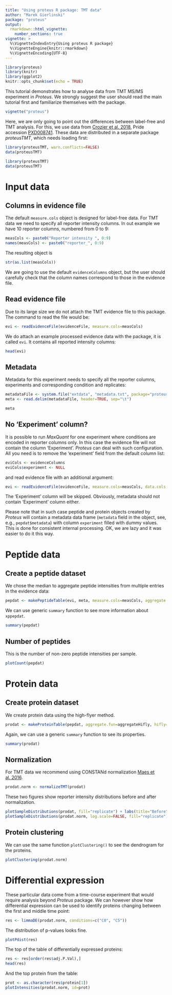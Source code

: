 ```yaml
---
title: "Using proteus R package: TMT data"
author: "Marek Gierlinski"
package: "proteus"
output: 
  rmarkdown::html_vignette:
    number_sections: true
vignette: >
  %\VignetteIndexEntry{Using proteus R package}
  %\VignetteEngine{knitr::rmarkdown}
  %\VignetteEncoding{UTF-8}
---
```


```r
library(proteus)
library(knitr)
library(ggplot2)
knitr::opts_chunk$set(echo = TRUE)
```

This tutorial demonstrates how to analyse data from TMT MS/MS experiment in *Proteus*. We strongly suggest the user should read the main tutorial first and familiarize themselves with the package. 

```r
vignette("proteus")
```

Here, we are only going to point out the differences between label-free and TMT analysis. For this, we use data from [Crozier et al. 2018](http://www.mcponline.org/content/17/6/1184), Pride accession [PXD008741](ttps://www.ebi.ac.uk/pride/archive/projects/PXD008741). These data are distributed in a separate package *proteusTMT*, which needs loading first:

```r
library(proteusTMT, warn.conflicts=FALSE)
data(proteusTMT)
```

```r
library(proteusTMT)
data(proteusTMT)
```

# Input data

## Columns in evidence file

The default `measure.cols` object is designed for label-free data. For TMT data we need to specify all reporter intensity columns. In out example we have 10 reporter columns, numbered from 0 to 9:

```r
measCols <- paste0("Reporter intensity ", 0:9)
names(measCols) <- paste0("reporter_", 0:9)
```

The resulting object is

```r
str(as.list(measCols))
```

We are going to use the default `evidenceColumns` object, but the user should carefully check that the column names correspond to those in the evidence file.


## Read evidence file

Due to its large size we do not attach the TMT evidence file to this package. The command to read the file would be:

```r
evi <- readEvidenceFile(evidenceFile, measure.cols=measCols)
```

We do attach an example processed evidence data with the package, it is called `evi`. It contains all reported intensity columns:

```r
head(evi)
```

## Metadata

Metadata for this experiment needs to specify all the reporter columns, experiments and corresponding condition and replicates:

```r
metadataFile <- system.file("extdata", "metadata.txt", package="proteusTMT")
meta <- read.delim(metadataFile, header=TRUE, sep="\t")
```

```r
meta
```

## No 'Experiment' column?

It is possible to run *MaxQuant* for one experiment where conditions are encoded in reporter columns only. In this case the evidence file will not contain the column 'Experiment'. *Proteus* can deal with such configuration. All you need is to remove the 'experiment' field from the default column list:

```r
eviCols <- evidenceColumns
eviCols$experiment <- NULL
```

and read evidence file with an additional argument:

```r
evi <- readEvidenceFile(evidenceFile, measure.cols=measCols, data.cols = eviCols)
```

The 'Experiment' column will be skipped. Obviously, metadata should not contain 'Experiment' column either.

Please note that in such case peptide and protein objects created by *Proteus* will contain a metadata data frame (`metadata` field in the object, see, e.g., `pepdat$metadata`) with column `experiment` filled with dummy values. This is done for consistent internal processing. OK, we are lazy and it was easier to do it this way.

# Peptide data

## Create a peptide dataset

We chose the median to aggregate peptide intensities from multiple entries in the evidence data:

```r
pepdat <- makePeptideTable(evi, meta, measure.cols=measCols, aggregate.fun=aggregateMedian, experiment.type="TMT")
```

We can use generic `summary` function to see more information about `xppepdat`.

```r
summary(pepdat)
```

## Number of peptides

This is the number of non-zero peptide intensities per sample. 

```r
plotCount(pepdat)
```




# Protein data

## Create protein dataset

We create protein data using the high-flyer method.

```r
prodat <- makeProteinTable(pepdat, aggregate.fun=aggregateHifly, hifly=3)
```

Again, we can use a generic `summary` function to see its properties.

```r
summary(prodat)
```

## Normalization

For TMT data we recommend using CONSTANd normalization [Maes et al. 2016](https://www.ncbi.nlm.nih.gov/pmc/articles/PMC4974351/pdf/zjw2779.pdf).


```r
prodat.norm <- normalizeTMT(prodat)
```

These two figures show reporter intensity distributions before and after normalization.

```r
plotSampleDistributions(prodat, fill="replicate") + labs(title="Before")
plotSampleDistributions(prodat.norm, log.scale=FALSE, fill="replicate") + labs(title="After")
```


## Protein clustering

We can use the same function `plotClustering()` to see the dendrogram for the proteins.

```r
plotClustering(prodat.norm)
```

# Differential expression

These particular data come from a time-course experiment that would require analysis beyond *Proteus* package. We can however show how differential expression can be used to identify proteins changing between the first and middle time point:

```r
res <- limmaDE(prodat.norm, conditions=c("C0", "C5"))
```

The distribution of p-values looks fine.

```r
plotPdist(res)
```

The top of the table of differentially expressed proteins:

```r
res <- res[order(res$adj.P.Val),]
head(res)
```

And the top protein from the table:

```r
prot <- as.character(res$protein[1])
plotIntensities(prodat.norm, id=prot)
```

